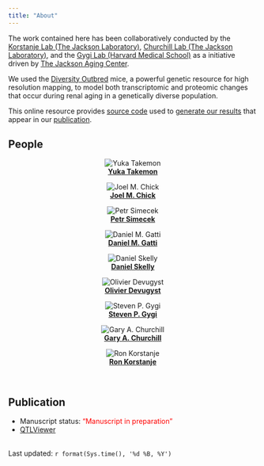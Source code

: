 ```yaml
---
title: "About"
---
```


The work contained here has been collaboratively conducted by the [Korstanje Lab (The Jackson Laboratory)](https://www.jax.org/research-and-faculty/research-labs/the-korstanje-lab), [Churchill Lab (The Jackson Laboratory)](https://www.jax.org/research-and-faculty/research-labs/the-churchill-lab), and the [Gygi Lab (Harvard Medical School)](https://gygi.med.harvard.edu/) as a initiative driven by [The Jackson Aging Center](http://agingmice.jax.org/).

We used the [Diversity Outbred](https://www.jax.org/strain/009376) mice, a powerful genetic resource for high resolution mapping, to model both transcriptomic and proteomic changes that occur during renal aging in a genetically diverse population.

This online resource provides [source code](https://github.com/ytakemon/TheAgingKidney) used to [generate our results](https://ytakemon.github.io/TheAgingKidney/analysis.html) that appear in our [publication].
<br>

## People

<div class="row">
  <div class="col-md-4">
  <center>

![**[Yuka Takemon]()**](./images/Yuka.jpg)

![**[Joel M. Chick]()**](./images/placeholder.jpg)

![**[Petr Simecek]()**](./images/Petr.jpg)

  </center>
  </div>

  <div class="col-md-4">
  <center>

![**[Daniel M. Gatti](https://www.jax.org/research-and-faculty/faculty/research-scientists/daniel-gatti)**](./images/Dan.jpg)

![**[Daniel Skelly](https://www.jax.org/research-and-faculty/faculty/research-scientists/daniel-skelly)**](./images/DanS.jpg)
  
![**[Olivier Devugyst]()**](./images/placeholder.jpg)

  </center>
  </div>
  
  <div class="col-md-4">
  <center>

![**[Steven P. Gygi](http://cellbio.med.harvard.edu/people/faculty/gygi)**](./images/placeholder.jpg)

![**[Gary A. Churchill](https://www.jax.org/research-and-faculty/faculty/gary-churchill)**](./images/Gary.jpg)

![**[Ron Korstanje](https://www.jax.org/research-and-faculty/faculty/ron-korstanje)**](./images/Ron.jpg)

  </center>
  </div>
</div>

<br>

## Publication

* Manuscript status: <span style="color:red">"Manuscript in preparation"</span>
* [QTLViewer]()

<br>
Last updated: `r format(Sys.time(), '%d %B, %Y')`